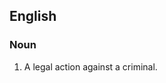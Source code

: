 ==English==

===Noun===
{{en-noun|head=[[plea]] [[of]] [[the]] [[crown]]|pleas of the crown}}
# {{context|British|_|legal|lang=en}} A legal action against a criminal.